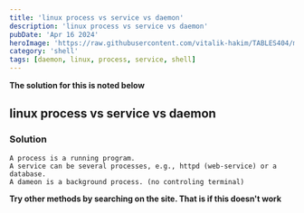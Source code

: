 ```yaml
---
title: 'linux process vs service vs daemon'
description: 'linux process vs service vs daemon'
pubDate: 'Apr 16 2024'
heroImage: 'https://raw.githubusercontent.com/vitalik-hakim/TABLES404/main/error_b/SHELL.jpg'
category: 'shell'
tags: [daemon, linux, process, service, shell]
---
```


**The solution for this is noted below**

## linux process vs service vs daemon

### Solution

```shell
A process is a running program.
A service can be several processes, e.g., httpd (web-service) or a database.
A dameon is a background process. (no controling terminal)
```

**Try other methods by searching on the site. That is if this doesn't work**
